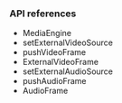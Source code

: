 <PlatformWrapper platform="flutter">

### API references

- <Link to="{{global.API_REF_FLUTTER_ROOT}}/class_imediaengine.html">MediaEngine</Link>

- <Link to="{{global.API_REF_FLUTTER_ROOT}}/class_imediaengine.html#api_imediaengine_setexternalvideosource">setExternalVideoSource</Link>

- <Link to="{{global.API_REF_FLUTTER_ROOT}}/class_imediaengine.html#api_imediaengine_pushvideoframe">pushVideoFrame</Link>

- <Link to="{{global.API_REF_FLUTTER_ROOT}}/rtc_api_data_type.html#class_externalvideoframe">ExternalVideoFrame</Link>

- <Link to="{{global.API_REF_FLUTTER_ROOT}}/class_imediaengine.html#api_imediaengine_setexternalaudiosource2">setExternalAudioSource</Link>

- <Link to="{{global.API_REF_FLUTTER_ROOT}}/class_imediaengine.html#api_imediaengine_pushaudioframe0">pushAudioFrame</Link>

- <Link to="{{global.API_REF_FLUTTER_ROOT}}/class_iaudioframeobserverbase.html#class_audioframe">AudioFrame</Link>

</PlatformWrapper>

